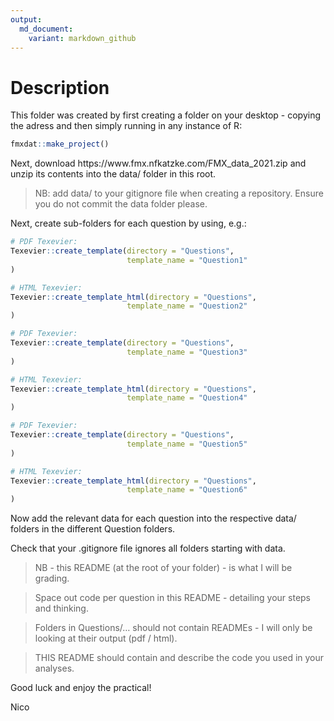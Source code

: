 ```yaml
---
output:
  md_document:
    variant: markdown_github
---
```


# Description

This folder was created by first creating a folder on your desktop - copying the adress and then simply running in any instance of R:


```r
fmxdat::make_project()
```


Next, download https://www.fmx.nfkatzke.com/FMX_data_2021.zip and unzip its contents into the data/ folder in this root.

> NB: add data/ to your gitignore file when creating a repository. Ensure you do not commit the data folder please.

Next, create sub-folders for each question by using, e.g.:

```r

# PDF Texevier:
Texevier::create_template(directory = "Questions",
                          template_name = "Question1"
)

# HTML Texevier:
Texevier::create_template_html(directory = "Questions",
                          template_name = "Question2"
)

# PDF Texevier:
Texevier::create_template(directory = "Questions",
                          template_name = "Question3"
)

# HTML Texevier:
Texevier::create_template_html(directory = "Questions",
                          template_name = "Question4"
)

# PDF Texevier:
Texevier::create_template(directory = "Questions",
                          template_name = "Question5"
)

# HTML Texevier:
Texevier::create_template_html(directory = "Questions",
                          template_name = "Question6"
)
```

Now add the relevant data for each question into the respective data/ folders in the different Question folders.

Check that your .gitignore file ignores all folders starting with data.


> NB - this README (at the root of your folder) - is what I will be grading. 

> Space out code per question in this README - detailing your steps and thinking.

> Folders in Questions/... should not contain READMEs - I will only be looking at their output (pdf / html).

> THIS README should contain and describe the code you used in your analyses.


Good luck and enjoy the practical!

Nico

